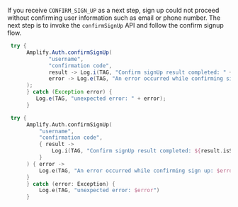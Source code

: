 If you receive `CONFIRM_SIGN_UP` as a next step, sign up could not proceed without confirming user information such as email or phone number. The next step is to invoke the `confirmSignUp` API and follow the confirm signup flow.

<BlockSwitcher>

<Block name="Java">

```java
 try {
      Amplify.Auth.confirmSignUp(
             "username",
             "confirmation code",
             result -> Log.i(TAG, "Confirm signUp result completed: " + result.isSignUpComplete()),
             error -> Log.e(TAG, "An error occurred while confirming sign up: " + error)
      );
      } catch (Exception error) {
         Log.e(TAG, "unexpected error: " + error);
      }
```
</Block>

<Block name="Kotlin">

```kotlin
 try {
      Amplify.Auth.confirmSignUp(
          "username",
          "confirmation code",
          { result ->
              Log.i(TAG, "Confirm signUp result completed: ${result.isSignUpComplete}")
          }
      ) { error ->
          Log.e(TAG, "An error occurred while confirming sign up: $error")
      }
      } catch (error: Exception) {
          Log.e(TAG, "unexpected error: $error")
      }
```
</Block>

</BlockSwitcher>
